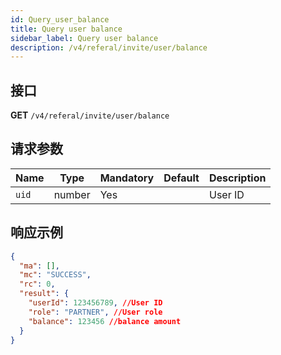 ```yaml
---
id: Query_user_balance
title: Query user balance
sidebar_label: Query user balance
description: /v4/referal/invite/user/balance
---
```


## 接口

**GET** `/v4/referal/invite/user/balance`

## 请求参数

| Name  | Type   | Mandatory | Default | Description |
| ----- | ------ | --------- | ------- | ----------- |
| `uid` | number | Yes       |         | User ID     |

## 响应示例

```json
{
  "ma": [],
  "mc": "SUCCESS",
  "rc": 0,
  "result": {
    "userId": 123456789, //User ID
    "role": "PARTNER", //User role
    "balance": 123456 //balance amount
  }
}
```
